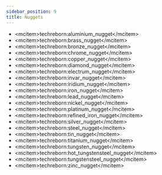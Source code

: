 ```yaml
---
sidebar_position: 9
title: Nuggets
---
```


<ItemImage file="aluminium_nugget" alt="Nuggets" size="200" />

- \<mcitem\>techreborn:aluminium_nugget\</mcitem\>
- \<mcitem\>techreborn:brass_nugget\</mcitem\>
- \<mcitem\>techreborn:bronze_nugget\</mcitem\>
- \<mcitem\>techreborn:chrome_nugget\</mcitem\>
- \<mcitem\>techreborn:copper_nugget\</mcitem\>
- \<mcitem\>techreborn:diamond_nugget\</mcitem\>
- \<mcitem\>techreborn:electrum_nugget\</mcitem\>
- \<mcitem\>techreborn:invar_nugget\</mcitem\>
- \<mcitem\>techreborn:iridium_nugget\</mcitem\>
- \<mcitem\>techreborn:iron_nugget\</mcitem\>
- \<mcitem\>techreborn:lead_nugget\</mcitem\>
- \<mcitem\>techreborn:nickel_nugget\</mcitem\>
- \<mcitem\>techreborn:platinum_nugget\</mcitem\>
- \<mcitem\>techreborn:refined_iron_nugget\</mcitem\>
- \<mcitem\>techreborn:silver_nugget\</mcitem\>
- \<mcitem\>techreborn:steel_nugget\</mcitem\>
- \<mcitem\>techreborn:tin_nugget\</mcitem\>
- \<mcitem\>techreborn:titanium_nugget\</mcitem\>
- \<mcitem\>techreborn:tungsten_nugget\</mcitem\>
- \<mcitem\>techreborn:hot_tungstensteel_nugget\</mcitem\>
- \<mcitem\>techreborn:tungstensteel_nugget\</mcitem\>
- \<mcitem\>techreborn:zinc_nugget\</mcitem\>
